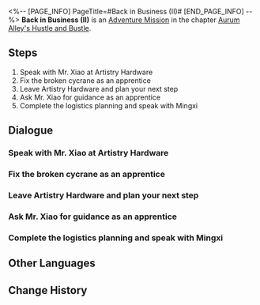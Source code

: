 <%-- [PAGE_INFO]
PageTitle=#Back in Business (II)#
[END_PAGE_INFO] --%>
{{Stub|Dialogue, characters, and location(s)}}
{{Mission Infobox
|id            = 8003206
|title         = 
|image         = Mission Back in Business (II).png
|type          = Adventure
|event_name    = 
|chapter       = Aurum Alley's Hustle and Bustle
|requirements  = [[Adventure Mission]] ''[[Back in Business (II)]]'' completed
|summary       = <!--official mission summary from Fate's Atlas-->
|characters    = <!--characters that appear in this mission-->
|startLocation = <!--location as it intially appears on the mission screen-->
|world         = <!--i.e. Penacony-->
|area          = <!--i.e. A Child's Dream-->
|prev          = 
|next          = Dock Operations (II)
|exp           = 200
|credits       = 45000
|stellarJade   = 
|other         = {{Card List|Traveler's Guide*5;Lost Crystal*5|delim=;}}
}}
'''Back in Business (II)''' is an [[Adventure Mission]] in the chapter [[Aurum Alley's Hustle and Bustle]].

==Steps==
# Speak with Mr. Xiao at Artistry Hardware
# Fix the broken cycrane as an apprentice
# Leave Artistry Hardware and plan your next step
# Ask Mr. Xiao for guidance as an apprentice
# Complete the logistics planning and speak with Mingxi

<!--
==Gameplay Notes==

--><!--
==Trial Character==

-->
==Dialogue==
{{Stub Dialogue}}
===Speak with Mr. Xiao at Artistry Hardware===
{{Mission Description|type=adventure|location=<!--to be added-->|Yukong told you that you need to "reassemble" the merchant guild's representatives. If you can convince Mr. Xiao, you'll win the support of many business owners.<br />Mr. Xiao is the owner of Artistry Hardware. Head there and speak with him.}}
{{Dialogue Start}}
:{{tx}}
{{Dialogue End}}

===Fix the broken cycrane as an apprentice===
{{Mission Description|type=adventure|location=<!--to be added-->|update|Xiaohan recommended that you pose as an apprentice to get close to Mr. Xiao. Most of these craftsmen are harsh of words but soft of heart. Maybe after you wear them down, the talks will get smoother as well.<br />But this method rests entirely on the foundations of you providing free labor. You should get a cycrane fixed first. If you keep trying to repair it, the whole thing might seem a bit rude.}}
{{Dialogue Start}}
:{{tx}}
{{Dialogue End}}

===Leave Artistry Hardware and plan your next step===
{{Mission Description|type=adventure|location=<!--to be added-->|update|Mr. Xiao is steadfast in his decision. Inquiring further might just lead nowhere.<br />You can leave first and make new plans after.}}
{{Dialogue Start}}
:{{tx}}
{{Dialogue End}}

===Ask Mr. Xiao for guidance as an apprentice===
{{Mission Description|type=adventure|location=<!--to be added-->|update|Xiaohan recommended that you pose as an apprentice to get close to Mr. Xiao. Most of these craftsmen are harsh of words but soft of heart. Maybe after you wear them down, the talks will get smoother as well.<br />You have already done what a good apprentice is supposed to do. Next, it's time for the old teacher to speak.}}
{{Dialogue Start}}
:{{tx}}
{{Dialogue End}}

===Complete the logistics planning and speak with Mingxi===
{{Mission Description|type=adventure|location=<!--to be added-->|update|Mr. Xiao is fed up with Aurum Alley's stagnancy and forced himself to believe that the IPC would provide a better future. However, now he has a new choice in the form of the "Aurum Alley Revival Project."<br />Mr. Xiao has agreed to establish business relations with the docks, and the merchant guild should also offer something back by including Artistry Hardware into their plans.}}
{{Dialogue Start}}
:{{tx}}
{{Dialogue End}}

==Other Languages==
{{Other Languages
|en   = Back in Business (II)
|zhs  = 金戺重喧•其二
|zht  = 金戺重喧•其二
|ja   = 金庭、喧騒を重ねて・その2
|ko   = 다시 부흥하는 금빛•2
|es   = De nuevo en activo II
|fr   = Les affaires reprennent (II)
|ru   = Снова в деле II
|th   = คืนสู่ความรุ่งเรือง 2
|vi   = Huyên Náo Trở Lại 2
|de   = Wieder im Geschäft 2
|id   = Hiruk Pikuk yang Kembali Bergaung 2
|pt   = De Volta aos Negócios (II)
}}

==Change History==
{{Change History|1.3}}

